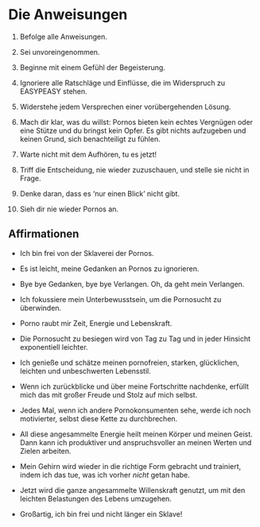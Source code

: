 # Die Anweisungen

1.  Befolge alle Anweisungen.

2.  Sei unvoreingenommen.

3.  Beginne mit einem Gefühl der Begeisterung.

4.  Ignoriere alle Ratschläge und Einflüsse, die im Widerspruch zu
    EASYPEASY stehen.

5.  Widerstehe jedem Versprechen einer vorübergehenden Lösung.

6.  Mach dir klar, was du willst: Pornos bieten kein echtes Vergnügen
    oder eine Stütze und du bringst kein Opfer. Es gibt nichts
    aufzugeben und keinen Grund, sich benachteiligt zu fühlen.

7.  Warte nicht mit dem Aufhören, tu es jetzt!

8.  Triff die Entscheidung, nie wieder zuzuschauen, und stelle sie nicht
    in Frage.

9.  Denke daran, dass es 'nur einen Blick' nicht gibt.

10. Sieh dir nie wieder Pornos an.

## Affirmationen

-   Ich bin frei von der Sklaverei der Pornos.

-   Es ist leicht, meine Gedanken an Pornos zu ignorieren.

-   Bye bye Gedanken, bye bye Verlangen. Oh, da geht mein Verlangen.

-   Ich fokussiere mein Unterbewusstsein, um die Pornosucht zu
    überwinden.

-   Porno raubt mir Zeit, Energie und Lebenskraft.

-   Die Pornosucht zu besiegen wird von Tag zu Tag und in jeder Hinsicht
    exponentiell leichter.

-   Ich genieße und schätze meinen pornofreien, starken, glücklichen,
    leichten und unbeschwerten Lebensstil.

-   Wenn ich zurückblicke und über meine Fortschritte nachdenke, erfüllt
    mich das mit großer Freude und Stolz auf mich selbst.

-   Jedes Mal, wenn ich andere Pornokonsumenten sehe, werde ich noch
    motivierter, selbst diese Kette zu durchbrechen.

-   All diese angesammelte Energie heilt meinen Körper und meinen Geist.
    Dann kann ich produktiver und anspruchsvoller an meinen Werten und
    Zielen arbeiten.

-   Mein Gehirn wird wieder in die richtige Form gebracht und trainiert,
    indem ich das tue, was ich vorher *nicht* getan habe.

-   Jetzt wird die ganze angesammelte Willenskraft genutzt, um mit den
    leichten Belastungen des Lebens umzugehen.

-   Großartig, ich bin frei und nicht länger ein Sklave!
